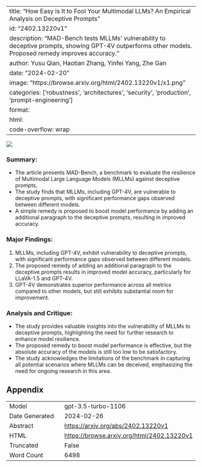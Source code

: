 
---
title: "How Easy is It to Fool Your Multimodal LLMs? An Empirical Analysis on Deceptive Prompts"
id: "2402.13220v1"
description: "MAD-Bench tests MLLMs' vulnerability to deceptive prompts, showing GPT-4V outperforms other models. Proposed remedy improves accuracy."
author: Yusu Qian, Haotian Zhang, Yinfei Yang, Zhe Gan
date: "2024-02-20"
image: "https://browse.arxiv.org/html/2402.13220v1/x1.png"
categories: ['robustness', 'architectures', 'security', 'production', 'prompt-engineering']
format:
  html:
    code-overflow: wrap
---

![](https://browse.arxiv.org/html/2402.13220v1/x1.png)

### Summary:
- The article presents MAD-Bench, a benchmark to evaluate the resilience of Multimodal Large Language Models (MLLMs) against deceptive prompts.
- The study finds that MLLMs, including GPT-4V, are vulnerable to deceptive prompts, with significant performance gaps observed between different models.
- A simple remedy is proposed to boost model performance by adding an additional paragraph to the deceptive prompts, resulting in improved accuracy.

### Major Findings:
1. MLLMs, including GPT-4V, exhibit vulnerability to deceptive prompts, with significant performance gaps observed between different models.
2. The proposed remedy of adding an additional paragraph to the deceptive prompts results in improved model accuracy, particularly for LLaVA-1.5 and GPT-4V.
3. GPT-4V demonstrates superior performance across all metrics compared to other models, but still exhibits substantial room for improvement.

### Analysis and Critique:
- The study provides valuable insights into the vulnerability of MLLMs to deceptive prompts, highlighting the need for further research to enhance model resilience.
- The proposed remedy to boost model performance is effective, but the absolute accuracy of the models is still too low to be satisfactory.
- The study acknowledges the limitations of the benchmark in capturing all potential scenarios where MLLMs can be deceived, emphasizing the need for ongoing research in this area.

## Appendix

|          |          |
|----------|----------|
| Model     | gpt-3.5-turbo-1106       |
| Date Generated     | 2024-02-26       |
| Abstract | [https://arxiv.org/abs/2402.13220v1](https://arxiv.org/abs/2402.13220v1)        |
| HTML     | [https://browse.arxiv.org/html/2402.13220v1](https://browse.arxiv.org/html/2402.13220v1)       |
| Truncated       | False       |
| Word Count       | 6498       |